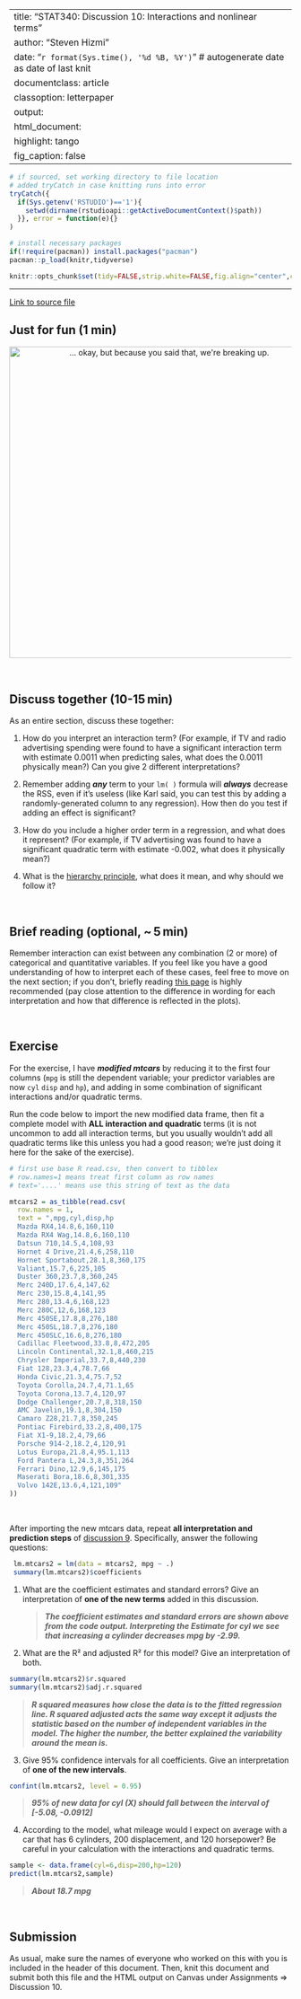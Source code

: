 
---
title:  "STAT340: Discussion 10: Interactions and nonlinear terms"
author: "Steven Hizmi"
date:   "`r format(Sys.time(), '%d %B, %Y')`" # autogenerate date as date of last knit
documentclass: article
classoption: letterpaper
output:
  html_document:
    highlight: tango
    fig_caption: false
---

```{r setup, include=FALSE}
# if sourced, set working directory to file location
# added tryCatch in case knitting runs into error
tryCatch({
  if(Sys.getenv('RSTUDIO')=='1'){
    setwd(dirname(rstudioapi::getActiveDocumentContext()$path))
  }}, error = function(e){}
)

# install necessary packages
if(!require(pacman)) install.packages("pacman")
pacman::p_load(knitr,tidyverse)

knitr::opts_chunk$set(tidy=FALSE,strip.white=FALSE,fig.align="center",comment=" #")
```

---

<style>
a:link {
  text-decoration: underline;
}
</style>

[Link to source file](ds10.Rmd)



## Just for fun (1 min)

<center><a href="https://xkcd.com/539/"><img id="comic" src="https://imgs.xkcd.com/comics/boyfriend.png" title="... okay, but because you said that, we're breaking up." style="width:555px;"></a></center>

<br/>



## Discuss together (10-15 min)

As an entire section, discuss these together:

1. How do you interpret an interaction term? (For example, if TV and radio advertising spending were found to have a significant interaction term with estimate 0.0011 when predicting sales, what does the 0.0011 physically mean?) Can you give 2 different interpretations?

2. Remember adding _**any**_ term to your `lm( )` formula will _**always**_ decrease the RSS, even if it's useless (like Karl said, you can test this by adding a randomly-generated column to any regression). How then do you test if adding an effect is significant?

3. How do you include a higher order term in a regression, and what does it represent? (For example, if TV advertising was found to have a significant quadratic term with estimate -0.002, what does it physically mean?)

4. What is the [hierarchy principle](http://pages.stat.wisc.edu/~karlrohe/ht/03-linear_regression.pdf#page=56), what does it mean, and why should we follow it?

<br/>



## Brief reading (optional, ~ 5 min)

Remember interaction can exist between any combination (2 or more) of categorical and quantitative variables. If you feel like you have a good understanding of how to interpret each of these cases, feel free to move on the next section; if you don't, briefly reading [this page](https://biologyforfun.wordpress.com/2014/04/08/interpreting-interaction-coefficient-in-r-part1-lm/) is highly recommended (pay close attention to the difference in wording for each interpretation and how that difference is reflected in the plots).

<br/>



## Exercise

For the exercise, I have _**modified mtcars**_ by reducing it to the first four columns (`mpg` is still the dependent variable; your predictor variables are now `cyl` `disp` and `hp`), and adding in some combination of significant interactions and/or quadratic terms.

Run the code below to import the new modified data frame, then fit a complete model with **ALL interaction and quadratic** terms (it is not uncommon to add all interaction terms, but you usually wouldn't add all quadratic terms like this unless you had a good reason; we're just doing it here for the sake of the exercise).

```{r}

# first use base R read.csv, then convert to tibblex
# row.names=1 means treat first column as row names       
# text='....' means use this string of text as the data

mtcars2 = as_tibble(read.csv(
  row.names = 1,                  
  text = ",mpg,cyl,disp,hp       
  Mazda RX4,14.8,6,160,110
  Mazda RX4 Wag,14.8,6,160,110
  Datsun 710,14.5,4,108,93
  Hornet 4 Drive,21.4,6,258,110
  Hornet Sportabout,28.1,8,360,175
  Valiant,15.7,6,225,105
  Duster 360,23.7,8,360,245
  Merc 240D,17.6,4,147,62
  Merc 230,15.8,4,141,95
  Merc 280,13.4,6,168,123
  Merc 280C,12,6,168,123
  Merc 450SE,17.8,8,276,180
  Merc 450SL,18.7,8,276,180
  Merc 450SLC,16.6,8,276,180
  Cadillac Fleetwood,33.8,8,472,205
  Lincoln Continental,32.1,8,460,215
  Chrysler Imperial,33.7,8,440,230
  Fiat 128,23.3,4,78.7,66
  Honda Civic,21.3,4,75.7,52
  Toyota Corolla,24.7,4,71.1,65
  Toyota Corona,13.7,4,120,97
  Dodge Challenger,20.7,8,318,150
  AMC Javelin,19.1,8,304,150
  Camaro Z28,21.7,8,350,245
  Pontiac Firebird,33.2,8,400,175
  Fiat X1-9,18.2,4,79,66
  Porsche 914-2,18.2,4,120,91
  Lotus Europa,21.8,4,95.1,113
  Ford Pantera L,24.3,8,351,264
  Ferrari Dino,12.9,6,145,175
  Maserati Bora,18.6,8,301,335
  Volvo 142E,13.6,4,121,109"
))
```

<br/>


After importing the new mtcars data, repeat **all interpretation and prediction steps** of [discussion 9](https://karlrohe.github.io/340-Spring21/discussions/09/ds09.html). Specifically, answer the following questions:

```{r}
 lm.mtcars2 = lm(data = mtcars2, mpg ~ .)
 summary(lm.mtcars2)$coefficients
```

1. What are the coefficient estimates and standard errors? Give an interpretation of **one of the new terms** added in this discussion.

   > _**The coefficient estimates and standard errors are shown above from the code output. Interpreting the Estimate for cyl we see that increasing a cylinder decreases mpg by -2.99.**_

2. What are the R² and adjusted R² for this model? Give an interpretation of both.
```{r}
summary(lm.mtcars2)$r.squared
summary(lm.mtcars2)$adj.r.squared
```

   > _**R squared measures how close the data is to the fitted regression line. R squared adjusted acts the same way except it adjusts the statistic based on the number of independent variables in the model. The higher the number, the better explained the variability around the mean is.**_

3. Give $95\%$ confidence intervals for all coefficients. Give an interpretation of **one of the new intervals**.
```{r}
confint(lm.mtcars2, level = 0.95)
```

   > _**95% of new data for cyl (X) should fall between the interval of [-5.08, -0.0912]**_

4. According to the model, what mileage would I expect on average with a car that has 6 cylinders, 200 displacement, and 120 horsepower? Be careful in your calculation with the interactions and quadratic terms.
```{r}
sample <- data.frame(cyl=6,disp=200,hp=120)
predict(lm.mtcars2,sample)
```
   > _**About 18.7 mpg**_


<br/>



## Submission

As usual, make sure the names of everyone who worked on this with you is included in the header of this document. Then, knit this document and submit both this file and the HTML output on Canvas under Assignments ⇒ Discussion 10.

